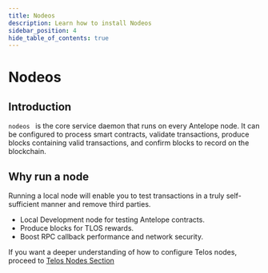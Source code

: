 ```yaml
---
title: Nodeos
description: Learn how to install Nodeos
sidebar_position: 4
hide_table_of_contents: true
---
```


# Nodeos

## Introduction

```nodeos ``` is the core service daemon that runs on every Antelope node. It can be configured to process smart contracts, validate transactions, produce blocks containing valid transactions, and confirm blocks to record on the blockchain.

## Why run a node 
Running a local node will enable you to test transactions in a truly self-sufficient manner and remove third parties. 

- Local Development node for testing Antelope contracts.
- Produce blocks for TLOS rewards. 
- Boost RPC callback performance and network security. 


If you want a deeper understanding of how to configure Telos nodes, proceed to [Telos Nodes Section](/nodes/)
